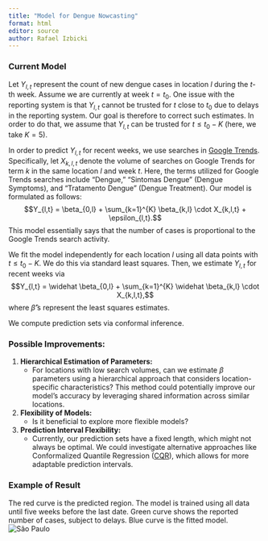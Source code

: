 ```yaml
---
title: "Model for Dengue Nowcasting"
format: html
editor: source
author: Rafael Izbicki
---
```


### Current Model

Let $Y_{l,t}$ represent the count of new dengue cases in location $l$ during the $t$-th week. Assume we are currently at week $t=t_0$. One issue with the reporting system is that $Y_{l,t}$ cannot be trusted for $t$ close to $t_0$ due to delays in the reporting system. Our goal is therefore to correct such estimates. In order to do that, we assume that $Y_{l,t}$ can be trusted for $t\leq t_0-K$ (here, we take $K=5$).

In order to predict $Y_{l,t}$ for recent weeks, we use searches in [Google Trends](https://trends.google.com.br/trends/). Specifically, let $X_{k,l,t}$ denote the volume of searches on Google Trends for term $k$ in the same location $l$ and week $t$. Here, the terms utilized for Google Trends searches include "Dengue," "Sintomas Dengue" (Dengue Symptoms), and "Tratamento Dengue" (Dengue Treatment). Our model is formulated as follows: $$Y_{l,t} = \beta_{0,l} + \sum_{k=1}^{K} \beta_{k,l} \cdot X_{k,l,t} + \epsilon_{l,t}.$$ This model essentially says that the number of cases is proportional to the Google Trends search activity.

We fit the model independently for each location $l$ using all data points with $t \leq t_0-K$. We do this via standard least squares. Then, we estimate $Y_{l,t}$ for recent weeks via $$Y_{l,t} = \widehat \beta_{0,l} + \sum_{k=1}^{K} \widehat \beta_{k,l} \cdot X_{k,l,t},$$ where $\widehat \beta$'s represent the least squares estimates.

We compute prediction sets via conformal inference.

### Possible Improvements:

1.  **Hierarchical Estimation of Parameters:**
    -   For locations with low search volumes, can we estimate $\beta$ parameters using a hierarchical approach that considers location-specific characteristics? This method could potentially improve our model's accuracy by leveraging shared information across similar locations.
2.  **Flexibility of Models:**
    -   Is it beneficial to explore more flexible models?
3.  **Prediction Interval Flexibility:**
    -   Currently, our prediction sets have a fixed length, which might not always be optimal. We could investigate alternative approaches like Conformalized Quantile Regression ([CQR](https://proceedings.neurips.cc/paper_files/paper/2019/hash/5103c3584b063c431bd1268e9b5e76fb-Abstract.html)), which allows for more adaptable prediction intervals.
    
### Example of Result

The red curve is the predicted region. The model is trained using all data until five weeks before the last date. Green curve shows the reported number of cases, subject to delays. Blue curve is the fitted model.
![São Paulo](figures/sp_qr.png)
